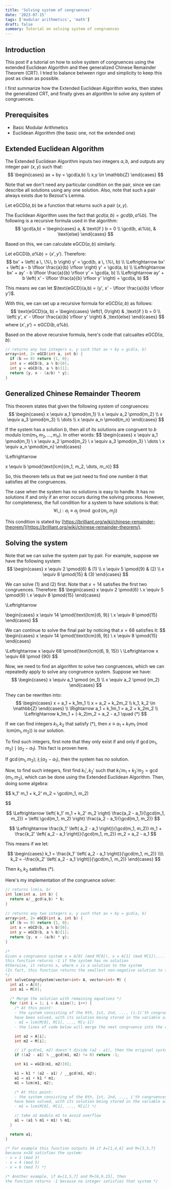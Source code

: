 ```yaml
---
title: 'Solving system of congruences'
date: '2023-07-15'
tags: ['modular arithmetics', 'math']
draft: false
summary: Tutorial on solving system of congruences
---
```


## Introduction

This post if a tutorial on how to solve system of congruences using the extended Euclidean Algorithm and thee generalized Chinese Remainder Theorem (CRT). I tried to balance between rigor and simplicity to keep this post as clean as possible.

I first summarize how the Extended Euclidean Algorithm works, then states the generalized CRT, and finally gives an algorithm to solve any system of congruences.

## Prerequisites
* Basic Modular Arithmetics
* Euclidean Algorithm (the basic one, not the extended one)

## Extended Euclidean Algorithm
The Extended Euclidean Algorithm inputs two integers $a,b$, and outputs any integer pair $(x,y)$ such that:
$$
\begin{cases}
ax + by = \gcd(a,b) \\
x,y \in \mathbb{Z}
\end{cases}
$$

Note that we don't need any particular condition on the pair, since we can describe all solutions using any one solution. Also, note that such a pair always exists due to Bezout's Lemma.

Let $\text{eGCD}(a,b)$ be a function that returns such a pair $(x,y)$.

The Euclidean Algorithm uses the fact that $gcd(a,b)=gcd(b,a\%b)$. The following is a recursive formula used in the algorithm:
$$
\gcd(a,b) =
\begin{cases}
a, & \text{if } b = 0 \\
\gcd(b, a\%b), & \text{else}
\end{cases}
$$

Based on this, we can calculate $\text{eGCD}(a,b)$ similarly.

Let $\text{eGCD}(b,a\%b) = (x', y')$. Therefore:
$$
bx' + \left( a \, \%\, b \right) y' = \gcd(b, a \, \%\, b) \\
\Leftrightarrow bx' + \left( a - b \lfloor \frac{a}{b} \rfloor \right) y' = \gcd(a, b) \\
\Leftrightarrow bx' + ay' - b \lfloor \frac{a}{b} \rfloor y' = \gcd(a, b) \\
\Leftrightarrow ay' + b \left( x' - \lfloor \frac{a}{b} \rfloor y' \right) = \gcd(a, b)
$$

This means we can let $\text{eGCD}(a,b) = (y', x' - \lfloor \frac{a}{b} \rfloor y')$.

With this, we can set up a recursive formula for $\text{eGCD}(a,b)$ as follows:
$$
\text{eGCD}(a, b) = 
\begin{cases}
\left(1, 0\right) & ,\text{if } b = 0 \\
\left( y', x' - \lfloor \frac{a}{b} \rfloor y' \right) & ,\text{else}
\end{cases}
$$
where $(x', y') = \text{eGCD}(b, a\%b)$.

Based on the above recursive formula, here's code that calcualtes $\text{eGCD}(a,b)$:
```cpp
// returns any two integers x, y such that ax + by = gcd(a, b)
array<int, 2> eGCD(int a, int b) {
  if (b == 0) return {1, 0};
  int x = eGCD(b, a % b)[0];
  int y = eGCD(b, a % b)[1];
  return {y, x - (a/b) * y};
}
```

## Generalized Chinese Remainder Theorem
This theorem states that given the following system of congruences:
$$
\begin{cases}
x \equiv a_1 \pmod{m_1} \\
x \equiv a_2 \pmod{m_2} \\
x \equiv a_3 \pmod{m_3} \\
\dots \\
x \equiv a_n \pmod{m_n}
\end{cases}
$$

If the system has a solution $b$, then all of its solutions are congruent to $b$ modulo $\text{lcm}(m_1, m_2, \dots, m_n)$. In other words:
$$
\begin{cases}
x \equiv a_1 \pmod{m_1} \\
x \equiv a_2 \pmod{m_2} \\
x \equiv a_3 \pmod{m_3} \\
\dots \\
x \equiv a_n \pmod{m_n}
\end{cases}

\Leftrightarrow

x \equiv b \pmod{\text{lcm}(m_1, m_2, \dots, m_n)}
$$

So, this theorem tells us that we just need to find one number $b$ that satisfies all the congruences.

The case when the system has no solutions is easy to handle. It has no solutions if and only if an error occurs during the solving process. However, for completeness, the full condition for a system to have solutions is that:
$$
\forall i, j: a_i \equiv a_j \pmod {\gcd(m_i, m_j)}
$$

This condition is stated by [https://brilliant.org/wiki/chinese-remainder-theorem/](https://brilliant.org/wiki/chinese-remainder-theorem/).

## Solving the system
Note that we can solve the system pair by pair. For example, suppose we have the following system:
$$
\begin{cases}
x \equiv 2 \pmod{6} & (1) \\
x \equiv 5 \pmod{9} & (2) \\
x \equiv 8 \pmod{15} & (3)
\end{cases}
$$

We can solve $(1)$ and $(2)$ first. Note that $x = 14$ satisfies the first two congruences. Therefore:
$$
\begin{cases}
x \equiv 2 \pmod{6} \\
x \equiv 5 \pmod{9} \\
x \equiv 8 \pmod{15}
\end{cases}

\Leftrightarrow

\begin{cases}
x \equiv 14 \pmod{\text{lcm}(6, 9)} \\
x \equiv 8 \pmod{15}
\end{cases}
$$

We can continue to solve the final pair by noticing that $x = 68$ satisfies it:
$$
\begin{cases}
x \equiv 14 \pmod{\text{lcm}(6, 9)} \\
x \equiv 8 \pmod{15}
\end{cases}

\Leftrightarrow x \equiv 68 \pmod{\text{lcm}(6, 9, 15)} \\
\Leftrightarrow x \equiv 68 \pmod {90}
$$

Now, we need to find an algorithm to solve two congruences, which we can repeatedly apply to solve any congruence system. Suppose we have:
$$
\begin{cases}
x \equiv a_1 \pmod {m_1} \\
x \equiv a_2 \pmod {m_2}
\end{cases}
$$

They can be rewritten into:
$$
\begin{cases}
x = a_1 + k_1m_1 \\
x = a_2 + k_2m_2 \\
k_1, k_2 \in \mathbb{Z}
\end{cases} \\
\Rightarrow a_1 + k_1m_1 = a_2 + k_2m_2 \\
\Leftrightarrow k_1m_1 + (-k_2)m_2 = a_2 - a_1 \quad (*)
$$

If we can find integers $k_1, k_2$ that satisfy $(*)$, then $x \equiv a_1 + k_1m_1 \pmod{\text{lcm}(m_1, m_2)}$ is our solution.

To find such integers, first note that they only exist if and only if $\gcd(m_1, m_2) \mid (a_2 - a_1)$. This fact is proven here.

If $\gcd(m_1, m_2) ; \nmid ; (a_2 - a_1)$, then the system has no solution.

Now, to find such integers, first find $k_1', k_2'$ such that $k_1' m_1 + k_2' m_2 = \gcd(m_1, m_2)$, which can be done using the Extended Euclidean Algorithm. Then, doing some algebra:

$$
k_1' m_1 + k_2' m_2 = \gcd(m_1, m_2)

$$

$$
\Leftrightarrow
\left( k_1' m_1 + k_2' m_2 \right) \frac{a_2 - a_1}{\gcd(m_1, m_2)} = \left( \gcd(m_1, m_2) \right) \frac{a_2 - a_1}{\gcd(m_1, m_2)}
$$

$$
\Leftrightarrow
\frac{k_1' \left( a_2 - a_1 \right)}{\gcd(m_1, m_2)} m_1 + \frac{k_2' \left( a_2 - a_1 \right)}{\gcd(m_1, m_2)} m_2 = a_2 - a_1
$$

This means if we let:

$$
\begin{cases}
k_1 = \frac{k_1' \left( a_2 - a_1 \right)}{\gcd(m_1, m_2)} \\\\
k_2 = -\frac{k_2' \left( a_2 - a_1 \right)}{\gcd(m_1, m_2)}
\end{cases}
$$

Then $k_1, k_2$ satisfies $(*)$.

Here's my implementation of the congruence solver:
```cpp
// returns lcm(a, b)
int lcm(int a, int b) {
  return a/__gcd(a,b) * b;
}
 
// returns any two integers x, y such that ax + by = gcd(a, b)
array<int, 2> eGCD(int a, int b) {
  if (b == 0) return {1, 0};
  int x = eGCD(b, a % b)[0];
  int y = eGCD(b, a % b)[1];
  return {y, x - (a/b) * y};
}
  
/*
Given a congruence system x = A[0] (mod M[0]), x = A[1] (mod M[1]),... x = A[n-1] (mod M[n-1]),
this function returns -1 if the system has no solution
Otherwise, it returns x, where x is a solution to the system
(In fact, this function returns the smallest non-negative solution to the system.)
*/
int solveCongruSystem(vector<int> A, vector<int> M) {
  int a1 = A[0];
  int m1 = M[0];

  /* Merge the solution with remaining equations */
  for (int i = 1; i < A.size(); i++) {
    /* At this point:
    - the system consisting of the 0th, 1st, 2nd, ..., (i-1)'th congruences 
    have been solved, with its solution being stored in the variable a1.
    - m1 = lcm(M[0], M[1], ..., M[i-1])
    - the lines of code below will merge the next congruence into the current solution */

    int a2 = A[i];
    int m2 = M[i];

    // if gcd(m1, m2) doesn't divide (a2 - a1), then the original system has no solution
    if ((a2 - a1) % __gcd(m1, m2) != 0) return -1;

    int k1 = eGCD(m1, m2)[0];

    k1 = k1 * (a2 - a1) / __gcd(m1, m2);
    a1 = a1 + k1 * m1;
    m1 = lcm(m1, m2);

    /* At this point:
    - the system consisting of the 0th, 1st, 2nd, ..., i'th congruences
    have been solved, with its solution being stored in the variable a1.
    - m1 = lcm(M[0], M[1], ..., M[i]) */

    // take a1 modulo m1 to avoid overflow
    a1 = (a1 % m1 + m1) % m1;
  }

  return a1;
}

/* For example this function outputs 34 if A=[1,4,6] and M=[3,5,7]
because x=34 satisfies the system:
- x = 1 (mod 3)
- x = 4 (mod 5)
- x = 6 (mod 7) */

/* Another example, if A=[2,5,7] and M=[6,9,15], then
the function returns -1 because no integer satisfies that system */
```